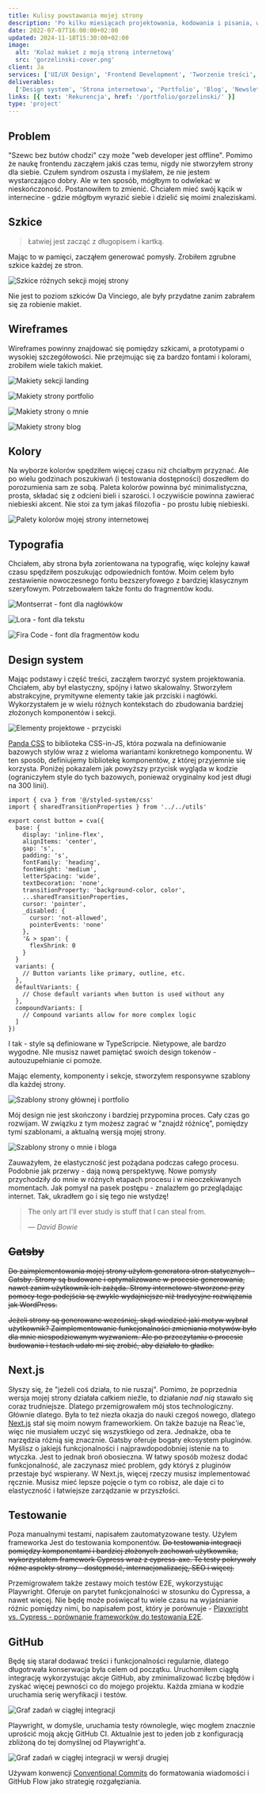```yaml
---
title: Kulisy powstawania mojej strony
description: 'Po kilku miesiącach projektowania, kodowania i pisania, w końcu opublikowałem moją stronę.'
date: 2022-07-07T16:00:00+02:00
updated: 2024-11-18T15:30:00+02:00
image:
  alt: 'Kolaż makiet z moją stroną internetową'
  src: 'gorzelinski-cover.png'
client: Ja
services: ['UI/UX Design', 'Frontend Development', 'Tworzenie treści', 'DevOps']
deliverables:
  ['Design system', 'Strona internetowa', 'Portfolio', 'Blog', 'Newsletter']
links: [{ text: 'Rekurencja', href: '/portfolio/gorzelinski/' }]
type: 'project'
---
```


## Problem

"Szewc bez butów chodzi" czy może "web developer jest offline". Pomimo że naukę frontendu zacząłem jakiś czas temu, nigdy nie stworzyłem strony dla siebie. Czułem syndrom oszusta i myślałem, że nie jestem wystarczająco dobry. Ale w ten sposób, mógłbym to odwlekać w nieskończoność. Postanowiłem to zmienić. Chciałem mieć swój kącik w internecine - gdzie mógłbym wyrazić siebie i dzielić się moimi znaleziskami.

## Szkice

> Łatwiej jest zacząć z długopisem i kartką.

Mając to w pamięci, zacząłem generować pomysły. Zrobiłem zgrubne szkice każdej ze stron.

![Szkice różnych sekcji mojej strony](sketches.png)

Nie jest to poziom szkiców Da Vinciego, ale były przydatne zanim zabrałem się za robienie makiet.

## Wireframes

Wireframes powinny znajdować się pomiędzy szkicami, a prototypami o wysokiej szczegółowości. Nie przejmując się za bardzo fontami i kolorami, zrobiłem wiele takich makiet.

![Makiety sekcji landing](wireframes-landing.png)

![Makiety strony portfolio](wireframes-portfolio.png)

![Makiety strony o mnie](wireframes-about.png)

![Makiety strony blog](wireframes-blog.png)

## Kolory

Na wyborze kolorów spędziłem więcej czasu niż chciałbym przyznać. Ale po wielu godzinach poszukiwań (i testowania dostępności) doszedłem do porozumienia sam ze sobą. Paleta kolorów powinna być minimalistyczna, prosta, składać się z odcieni bieli i szarości. I oczywiście powinna zawierać niebieski akcent. Nie stoi za tym jakaś filozofia - po prostu lubię niebieski.

![Palety kolorów mojej strony internetowej](colors.png)

## Typografia

Chciałem, aby strona była zorientowana na typografię, więc kolejny kawał czasu spędziłem poszukując odpowiednich fontów. Moim celem było zestawienie nowoczesnego fontu bezszeryfowego z bardziej klasycznym szeryfowym. Potrzebowałem także fontu do fragmentów kodu.

![Montserrat - font dla nagłówków](montserrat.png)

![Lora - font dla tekstu](lora.png)

![Fira Code - font dla fragmentów kodu](fira-code.png)

## Design system

Mając podstawy i część treści, zacząłem tworzyć system projektowania. Chciałem, aby był elastyczny, spójny i łatwo skalowalny. Stworzyłem abstrakcyjne, prymitywne elementy takie jak przciski i nagłówki. Wykorzystałem je w wielu różnych kontekstach do zbudowania bardziej złożonych komponentów i sekcji.

![Elementy projektowe - przyciski](buttons.png)

[Panda CSS](https://panda-css.com/) to biblioteka CSS-in-JS, która pozwala na definiowanie bazowych stylów wraz z wieloma wariantami konkretnego komponentu. W ten sposób, definiujemy bibliotekę komponentów, z której przyjemnie się korzysta. Poniżej pokazalem jak powyższy przycisk wygląda w kodzie (ograniczyłem style do tych bazowych, ponieważ oryginalny kod jest długi na 300 linii).

```tsx title="Definiowanie przepisu na przycisk w Panda CSS"
import { cva } from '@/styled-system/css'
import { sharedTransitionProperties } from '../../utils'

export const button = cva({
  base: {
    display: 'inline-flex',
    alignItems: 'center',
    gap: 's',
    padding: 's',
    fontFamily: 'heading',
    fontWeight: 'medium',
    letterSpacing: 'wide',
    textDecoration: 'none',
    transitionProperty: 'background-color, color',
    ...sharedTransitionProperties,
    cursor: 'pointer',
    _disabled: {
      cursor: 'not-allowed',
      pointerEvents: 'none'
    },
    '& > span': {
      flexShrink: 0
    }
  }
  variants: {
    // Button variants like primary, outline, etc.
  },
  defaultVariants: {
    // Chose default variants when button is used without any
  },
  compoundVariants: [
    // Compound variants allow for more complex logic
  ]
})
```

I tak - style są definiowane w TypeScripcie. Nietypowe, ale bardzo wygodne. NIe musisz nawet pamiętać swoich design tokenów - autouzupełnianie ci pomoże.

Mając elementy, komponenty i sekcje, stworzyłem responsywne szablony dla każdej strony.

![Szablony strony głównej i portfolio](templates-home-portfolio.png)

Mój design nie jest skończony i bardziej przypomina proces. Cały czas go rozwijam. W związku z tym możesz zagrać w "znajdź różnicę", pomiędzy tymi szablonami, a aktualną wersją mojej strony.

![Szablony strony o mnie i bloga](templates-about-blog.png)

Zauważyłem, że elastyczność jest pożądana podczas całego procesu. Podobnie jak przerwy - dają nową perspektywę. Nowe pomysły przychodziły do mnie w różnych etapach procesu i w nieoczekiwanych momentach. Jak pomysł na pasek postępu - znalazłem go przeglądając internet. Tak, ukradłem go i się tego nie wstydzę!

> The only art I'll ever study is stuff that I can steal from.
>
> &mdash;<cite> David Bowie</cite>

## ~~Gatsby~~

~~Do zaimplementowania mojej strony użyłem generatora stron statycznych - Gatsby. Strony są budowane i optymalizowane w procesie generowania, nawet zanim użytkownik ich zażąda. Strony internetowe stworzone przy pomocy tego podejścia są zwykle wydajniejsze niż tradycyjne rozwiązania jak WordPress.~~

~~Jeżeli strony są generowane wcześniej, skąd wiedzieć jaki motyw wybrał użytkownik? Zaimplementowanie funkcjonalności zmieniania motywów było dla mnie niespodziewanym wyzwaniem. Ale po przeczytaniu o procesie budowania i testach udało mi się zrobić, aby działało to gładko.~~

## Next.js

Słyszy się, że "jeżeli coś działa, to nie ruszaj". Pomimo, że poprzednia wersja mojej strony działała całkiem nieźle, to działanie _nad nią_ stawało się coraz trudniejsze. Dlatego przemigrowałem mój stos technologiczny. Głównie dlatego. Była to też niezła okazja do nauki czegoś nowego, dlatego [Next.js](/pl/blog/next-js-overview-in-1000-words/) stał się moim nowym frameworkiem. On także bazuje na Reac'ie, więc nie musiałem uczyć się wszystkiego od zera. Jednakże, oba te narzędzia różnią się znacznie. Gatsby oferuje bogaty ekosystem pluginów. Myślisz o jakiejś funkcjonalności i najprawdopodobniej istenie na to wtyczka. Jest to jednak broń obosieczna. W łatwy sposób możesz dodać funkcjonalność, ale zaczynasz mieć problem, gdy któryś z pluginów przestaje być wspierany. W Next.js, więcej rzeczy musisz implementować ręcznie. Musisz mieć lepsze pojęcie o tym co robisz, ale daje ci to elastyczność i łatwiejsze zarządzanie w przyszłości.

## Testowanie

Poza manualnymi testami, napisałem zautomatyzowane testy. Użyłem frameworka Jest do testowania komponentów. ~~Do testowania integracji pomiędzy komponentami i bardziej złożonych zachowań użytkownika, wykorzystałem framework Cypress wraz z cypress-axe. Te testy pokrywały różne aspekty strony - dostępność, internacjonalizację, SEO i więcej.~~

Przemigrowałem także zestawy moich testów E2E, wykorzystując Playwright. Oferuje on parytet funkcjonalności w stosunku do Cypressa, a nawet więcej. Nie będę może poświęcał tu wiele czasu na wyjaśnianie różnic pomiędzy nimi, bo napisałem post, który je porównuje - [Playwright vs. Cypress - porównanie frameworków do testowania E2E](/blog/playwright-vs-cypress-comparison-of-e2e-testing-frameworks/).

## GitHub

Będę się starał dodawać treści i funkcjonalności regularnie, dlatego długotrwała konserwacja była celem od początku. Uruchomiłem ciągłą integrację wykorzystując akcje GitHub, aby zminimalizować liczbę błędów i zyskać więcej pewności co do mojego projektu. Każda zmiana w kodzie uruchamia serię weryfikacji i testów.

![Graf zadań w ciągłej integracji](ci.png)

Playwright, w domyśle, uruchamia testy równolegle, więc mogłem znacznie uprościć moją akcję GitHub CI. Aktualnie jest to jeden job z konfiguracją zbliżoną do tej domyślnej od Playwright'a.

![Graf zadań w ciągłej integracji w wersji drugiej](ci-v2.png)

Używam konwencji [Conventional Commits](https://www.conventionalcommits.org/en/v1.0.0/) do formatowania wiadomości i GitHub Flow jako strategię rozgałęziania.
